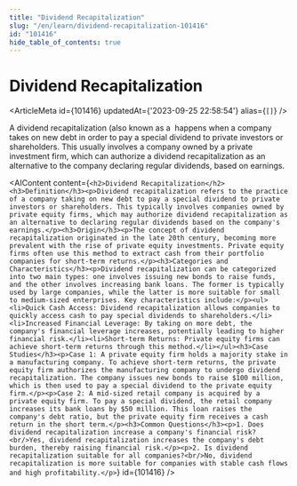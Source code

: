 ```yaml
---
title: "Dividend Recapitalization"
slug: "/en/learn/dividend-recapitalization-101416"
id: "101416"
hide_table_of_contents: true
---
```



# Dividend Recapitalization

<ArticleMeta id={101416} updatedAt={'2023-09-25 22:58:54'} alias={`[]`} />
<div className='border-solid border-b border-t-0 my-4 border-[var(--ifm-color-gray-300)]' />

A dividend recapitalization (also known as a  happens when a company takes on new debt in order to pay a special dividend to private investors or shareholders. This usually involves a company owned by a private investment firm, which can authorize a dividend recapitalization as an alternative to the company declaring regular dividends, based on earnings.

<AIContent content={`<h2>Dividend Recapitalization</h2><h3>Definition</h3><p>Dividend recapitalization refers to the practice of a company taking on new debt to pay a special dividend to private investors or shareholders. This typically involves companies owned by private equity firms, which may authorize dividend recapitalization as an alternative to declaring regular dividends based on the company's earnings.</p><h3>Origin</h3><p>The concept of dividend recapitalization originated in the late 20th century, becoming more prevalent with the rise of private equity investments. Private equity firms often use this method to extract cash from their portfolio companies for short-term returns.</p><h3>Categories and Characteristics</h3><p>Dividend recapitalization can be categorized into two main types: one involves issuing new bonds to raise funds, and the other involves increasing bank loans. The former is typically used by large companies, while the latter is more suitable for small to medium-sized enterprises. Key characteristics include:</p><ul><li>Quick Cash Access: Dividend recapitalization allows companies to quickly access cash to pay special dividends to shareholders.</li><li>Increased Financial Leverage: By taking on more debt, the company's financial leverage increases, potentially leading to higher financial risk.</li><li>Short-term Returns: Private equity firms can achieve short-term returns through this method.</li></ul><h3>Case Studies</h3><p>Case 1: A private equity firm holds a majority stake in a manufacturing company. To achieve short-term returns, the private equity firm authorizes the manufacturing company to undergo dividend recapitalization. The company issues new bonds to raise $100 million, which is then used to pay a special dividend to the private equity firm.</p><p>Case 2: A mid-sized retail company is acquired by a private equity firm. To pay a special dividend, the retail company increases its bank loans by $50 million. This loan raises the company's debt ratio, but the private equity firm receives a cash return in the short term.</p><h3>Common Questions</h3><p>1. Does dividend recapitalization increase a company's financial risk?<br/>Yes, dividend recapitalization increases the company's debt burden, thereby raising financial risk.</p><p>2. Is dividend recapitalization suitable for all companies?<br/>No, dividend recapitalization is more suitable for companies with stable cash flows and high profitability.</p>`} id={101416} />
